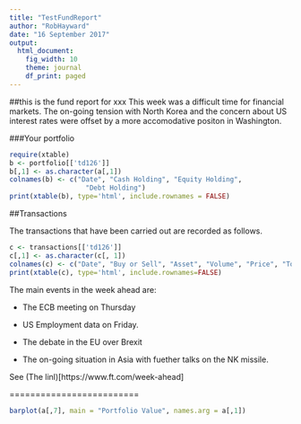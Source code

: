 ```yaml
---
title: "TestFundReport"
author: "RobHayward"
date: "16 September 2017"
output: 
  html_document: 
    fig_width: 10
    theme: journal
    df_print: paged
---
```

##this is the fund report for xxx
This week was a difficult time for financial markets.  The on-going tension with North Korea and the concern about US interest rates were offset by a more accomodative positon in Washington. 

###Your portfolio 

```r
require(xtable)
b <- portfolio[['td126']]
b[,1] <- as.character(a[,1])
colnames(b) <- c("Date", "Cash Holding", "Equity Holding", 
                   "Debt Holding") 
print(xtable(b), type='html', include.rownames = FALSE) 
```
##Transactions

The transactions that have been carried out are recorded as follows. 

```r
c <- transactions[['td126']]
c[,1] <- as.character(c[, 1])
colnames(c) <- c("Date", "Buy or Sell", "Asset", "Volume", "Price", "Total")
print(xtable(c), type='html', include.rownames=FALSE)
```
      
The main events in the week ahead are: 

* The ECB meeting on Thursday

* US Employment data on Friday. 

* The debate in the EU over Brexit

* The on-going situation in Asia with fuether talks on the NK missile. 

See (The linl)[https://www.ft.com/week-ahead]

=========================

```r
barplot(a[,7], main = "Portfolio Value", names.arg = a[,1])
```